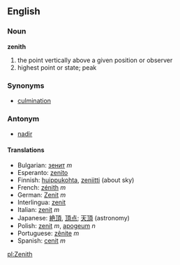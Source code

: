 ==English==

===Noun===
'''zenith'''
# the point vertically above a given position or observer
# highest point or state; peak

===Synonyms===
*[[culmination]]

===Antonym===
*[[nadir]]

====Translations====
*Bulgarian: [[зенит]] ''m''
*Esperanto: [[zenito]]
*Finnish: [[huippukohta]], [[zeniitti]] (about sky)
*French: [[zénith]] ''m''
*German: [[Zenit]] ''m''
*Interlingua: [[zenit]]
*Italian: [[zenit]] ''m''
*Japanese: [[絶頂]], [[頂点]]; [[天頂]] (astronomy)
*Polish: [[zenit]] ''m'', [[apogeum]] ''n''
*Portuguese: [[zênite]] ''m''
*Spanish: [[cenit]] ''m''

[[pl:Zenith]]